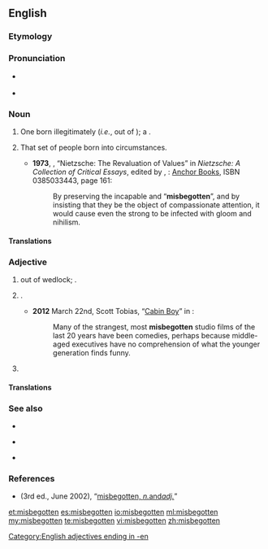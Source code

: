 ==English==

===Etymology===
{{prefix|mis|begotten}}

===Pronunciation===
* {{a|UK}} {{IPA|/ˌmɪsbᵻˈɡɒtn/}}
* {{a|US}} {{IPA|/ˌmɪsbəˈɡɑtn/}}

===Noun===
{{en-noun|!}}

# {{context|obsolete|sometimes used|_|abusively}} One born illegitimately (''i.e.'', out of {{l/en|wedlock}}); a {{l/en|bastard}}.
# {{context|loosely|quasi-nominal collective|as “the misbegotten ''[''are'']''”}} That set of people born into {{l/en|infelicitous}} circumstances.
#* '''1973''', {{w|Philippa Foot}}, “Nietzsche: The Revaluation of Values” in ''Nietzsche: A Collection of Critical Essays'', edited by {{w|Robert C. Solomon}}, {{w|Garden City, New York}}: [[w:Doubleday (publisher)|Anchor Books]], ISBN 0385033443, page 161:
#*: By preserving the incapable and “'''misbegotten'''”, and by insisting that they be the object of compassionate attention, it would cause even the strong to be infected with gloom and nihilism.

====Translations====
{{trans-see|one born out of wedlock|bastard}}

{{trans-top|people, considered as a class, born into infelicitous circumstances}}
{{trans-mid}}
{{trans-bottom}}

===Adjective===
{{en-adj}}

# {{context|of a person}} {{l/en|born|Born}} out of wedlock; {{l/en|illegitimate}}.
# {{context|by extension|figuratively}} {{l/en|ill-conceived|Ill-conceived}}.
#* '''2012''' March 22nd, Scott Tobias, “[http://www.avclub.com/articles/cabin-boy,71269/ Cabin Boy]” in ''{{w|The A.V. Club}}'':
#*: Many of the strangest, most '''misbegotten''' studio films of the last 20 years have been comedies, perhaps because middle-aged executives have no comprehension of what the younger generation finds funny.
# {{n-g|expressing contempt, disdain, or hatred}}

====Translations====
{{trans-see|of a person: born out of wedlock|illegitimate}}

{{trans-see|by figurative extension: ill-conceived|ill-conceived}}

===See also===
{{top3}}
* {{l/en|misbeget}}
{{mid3}}
* {{l/en|misbegetten}}
{{mid3}}
* {{l/en|misbegot}}
{{bottom}}

===References===
* ''{{w|OED}}'' (3rd ed., June 2002), “[http://www.oed.com/view/Entry/119223 misbegotten, ''n. ''and'' adj.'']”

[[Category:English adjectives ending in -en]]

[[et:misbegotten]]
[[es:misbegotten]]
[[io:misbegotten]]
[[ml:misbegotten]]
[[my:misbegotten]]
[[te:misbegotten]]
[[vi:misbegotten]]
[[zh:misbegotten]]